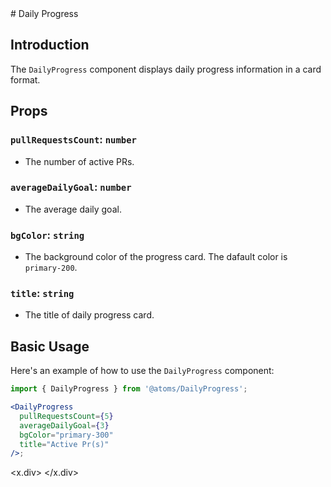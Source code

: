 
<MDXWrapper>
<Head>
	<title>Daily Progress Doc | OORSIG</title>
</Head>
# Daily Progress

## Introduction

The `DailyProgress` component displays daily progress information in a card format.

## Props

### `pullRequestsCount`: `number`

- The number of active PRs.

### `averageDailyGoal`: `number`

- The average daily goal.

### `bgColor`: `string`

- The background color of the progress card. The dafault color is `primary-200`.

### `title`: `string`

- The title of daily progress card.

## Basic Usage

Here's an example of how to use the `DailyProgress` component:

```jsx
import { DailyProgress } from '@atoms/DailyProgress';

<DailyProgress
  pullRequestsCount={5}
  averageDailyGoal={3}
  bgColor="primary-300"
  title="Active Pr(s)"
/>;
```

<x.div>
<DailyProgress pullRequestsCount={5} averageDailyGoal={3} bgColor="primary-300" title="Active Pr(s)"/>
</x.div>
</MDXWrapper>
